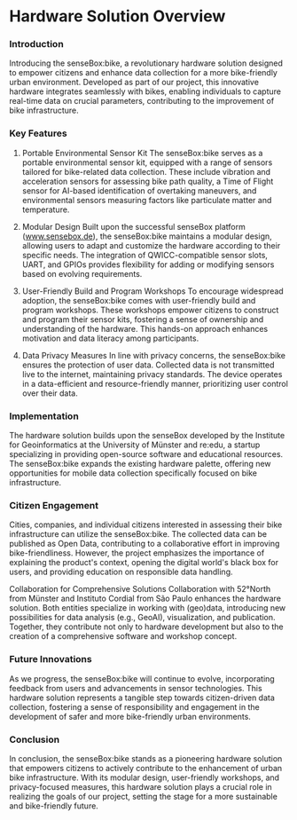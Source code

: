 # Hardware Solution Overview

### Introduction
Introducing the senseBox:bike, a revolutionary hardware solution designed to empower citizens and enhance data collection for a more bike-friendly urban environment. Developed as part of our project, this innovative hardware integrates seamlessly with bikes, enabling individuals to capture real-time data on crucial parameters, contributing to the improvement of bike infrastructure.

### Key Features
1. Portable Environmental Sensor Kit
The senseBox:bike serves as a portable environmental sensor kit, equipped with a range of sensors tailored for bike-related data collection. These include vibration and acceleration sensors for assessing bike path quality, a Time of Flight sensor for AI-based identification of overtaking maneuvers, and environmental sensors measuring factors like particulate matter and temperature.

2. Modular Design
Built upon the successful senseBox platform (www.sensebox.de), the senseBox:bike maintains a modular design, allowing users to adapt and customize the hardware according to their specific needs. The integration of QWICC-compatible sensor slots, UART, and GPIOs provides flexibility for adding or modifying sensors based on evolving requirements.

3. User-Friendly Build and Program Workshops
To encourage widespread adoption, the senseBox:bike comes with user-friendly build and program workshops. These workshops empower citizens to construct and program their sensor kits, fostering a sense of ownership and understanding of the hardware. This hands-on approach enhances motivation and data literacy among participants.

4. Data Privacy Measures
In line with privacy concerns, the senseBox:bike ensures the protection of user data. Collected data is not transmitted live to the internet, maintaining privacy standards. The device operates in a data-efficient and resource-friendly manner, prioritizing user control over their data.

### Implementation
The hardware solution builds upon the senseBox developed by the Institute for Geoinformatics at the University of Münster and re:edu, a startup specializing in providing open-source software and educational resources. The senseBox:bike expands the existing hardware palette, offering new opportunities for mobile data collection specifically focused on bike infrastructure.

### Citizen Engagement
Cities, companies, and individual citizens interested in assessing their bike infrastructure can utilize the senseBox:bike. The collected data can be published as Open Data, contributing to a collaborative effort in improving bike-friendliness. However, the project emphasizes the importance of explaining the product's context, opening the digital world's black box for users, and providing education on responsible data handling.

Collaboration for Comprehensive Solutions
Collaboration with 52°North from Münster and Instituto Cordial from São Paulo enhances the hardware solution. Both entities specialize in working with (geo)data, introducing new possibilities for data analysis (e.g., GeoAI), visualization, and publication. Together, they contribute not only to hardware development but also to the creation of a comprehensive software and workshop concept.

### Future Innovations
As we progress, the senseBox:bike will continue to evolve, incorporating feedback from users and advancements in sensor technologies. This hardware solution represents a tangible step towards citizen-driven data collection, fostering a sense of responsibility and engagement in the development of safer and more bike-friendly urban environments.

### Conclusion
In conclusion, the senseBox:bike stands as a pioneering hardware solution that empowers citizens to actively contribute to the enhancement of urban bike infrastructure. With its modular design, user-friendly workshops, and privacy-focused measures, this hardware solution plays a crucial role in realizing the goals of our project, setting the stage for a more sustainable and bike-friendly future.